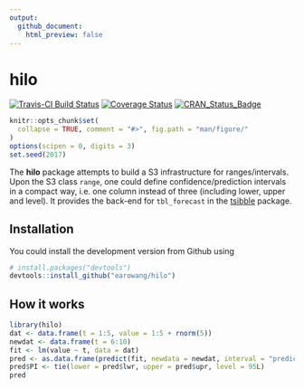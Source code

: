 ```yaml
---
output:
  github_document:
    html_preview: false
---
```


<!-- README.md is generated from README.Rmd. Please edit that file -->

# hilo

[![Travis-CI Build Status](https://travis-ci.org/earowang/hilo.svg?branch=master)](https://travis-ci.org/earowang/hilo)
[![Coverage Status](https://img.shields.io/codecov/c/github/earowang/hilo/master.svg)](https://codecov.io/github/earowang/hilo?branch=master)
[![CRAN_Status_Badge](http://www.r-pkg.org/badges/version/hilo)](https://cran.r-project.org/package=hilo)

```r
knitr::opts_chunk$set(
  collapse = TRUE, comment = "#>", fig.path = "man/figure/"
)
options(scipen = 0, digits = 3)
set.seed(2017)
```

The **hilo** package attempts to build a S3 infrastructure for ranges/intervals. Upon the S3 class `range`, one could define confidence/prediction intervals in a compact way, i.e. one column instead of three (including lower, upper and level). It provides the back-end for `tbl_forecast` in the [tsibble](http://pkg.earo.me/tsibble) package.

## Installation

You could install the development version from Github using

```r
# install.packages("devtools")
devtools::install_github("earowang/hilo")
```

## How it works

```r
library(hilo)
dat <- data.frame(t = 1:5, value = 1:5 + rnorm(5))
newdat <- data.frame(t = 6:10)
fit <- lm(value ~ t, data = dat)
pred <- as.data.frame(predict(fit, newdata = newdat, interval = "prediction"))
pred$PI <- tie(lower = pred$lwr, upper = pred$upr, level = 95L)
pred
```

